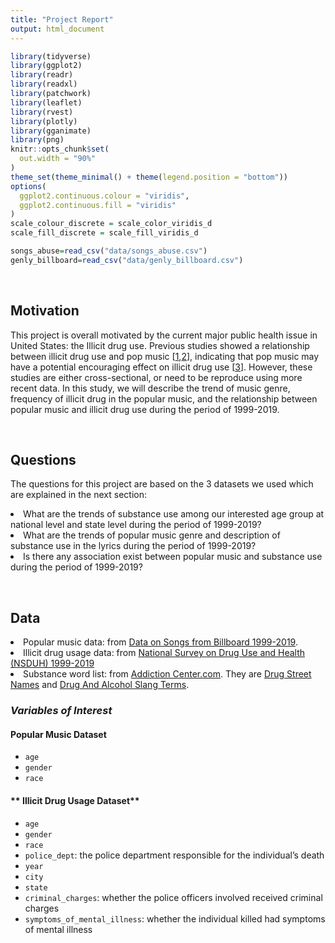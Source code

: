 ```yaml
---
title: "Project Report"
output: html_document
---
```


```r
library(tidyverse)
library(ggplot2)
library(readr)
library(readxl)
library(patchwork)
library(leaflet)
library(rvest)
library(plotly)
library(gganimate)
library(png)
knitr::opts_chunk$set(
  out.width = "90%"
)
theme_set(theme_minimal() + theme(legend.position = "bottom"))
options(
  ggplot2.continuous.colour = "viridis",
  ggplot2.continuous.fill = "viridis"
)
scale_colour_discrete = scale_color_viridis_d
scale_fill_discrete = scale_fill_viridis_d
```

```r
songs_abuse=read_csv("data/songs_abuse.csv")
genly_billboard=read_csv("data/genly_billboard.csv")
```

<style type="text/css">
</style>
&nbsp;

## Motivation

This project is overall motivated by the current major public health issue in United States: the Illicit drug use. Previous studies showed a relationship between illicit drug use and pop music [[1](https://pubmed.ncbi.nlm.nih.gov/30599351/),[2](https://www.tandfonline.com/doi/full/10.3109/10826084.2012.637433)], indicating that pop music may have a potential encouraging effect on illicit drug use [[3](https://pubmed.ncbi.nlm.nih.gov/18250243/)]. However, these studies are either cross-sectional, or need to be reproduce using more recent data. 
In this study, we will describe the trend of music genre, frequency of illicit drug in the popular music, and the relationship between popular music and illicit drug use during the period of 1999-2019.

&nbsp;

## Questions

The questions for this project are based on the 3 datasets we used which are explained in the next section:

<li>What are the trends of substance use among our interested age group at national level and state level during the period of 1999-2019?</li>
<li>What are the trends of popular music genre and description of substance use in the lyrics during the period of 1999-2019?</li>
<li>Is there any association exist between popular music and substance use during the period of 1999-2019?</li>

&nbsp;

## Data

<li>Popular music data: from [Data on Songs from Billboard 1999-2019](https://www.kaggle.com/danield2255/data-on-songs-from-billboard-19992019).</li>
<li>Illicit drug usage data: from [National Survey on Drug Use and Health (NSDUH) 1999-2019](https://www.datafiles.samhsa.gov/dataset/national-survey-drug-use-and-health-2019-nsduh-2019-ds0001)</li>
<li>Substance word list: from [Addiction Center.com](https://www.addictioncenter.com/). They are [Drug Street Names](https://www.addictioncenter.com/drugs/drug-street-names/) and [Drug And Alcohol Slang Terms](https://www.addictioncenter.com/drugs/drug-alcohol-slang/).</li>
### *Variables of Interest*
#### **Popular Music Dataset**
* `age`
* `gender`
* `race`


#### ** Illicit Drug Usage Dataset**
* `age`
* `gender`
* `race`
* `police_dept`: the police department responsible for the individual's death
* `year`
* `city`
* `state`
* `criminal_charges`: whether the police officers involved received criminal charges
* `symptoms_of_mental_illness`: whether the individual killed had symptoms of mental illness

&nbsp;



